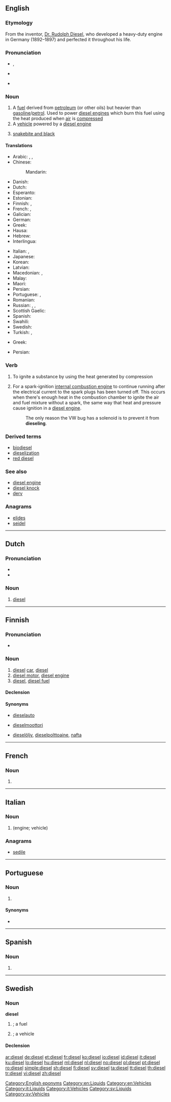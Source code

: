 {{also|Diesel|diésel}}
==English==
{{slim-wikipedia}}

===Etymology===
From the inventor, [[w:Rudolph Diesel|Dr. Rudolph Diesel]], who developed a heavy-duty engine in Germany (1892–1897) and perfected it throughout his life.

===Pronunciation===
* {{enPR|dē'zəl}}, {{IPA|/ˈdiːzəl/|lang=en}}
* {{a|US}} {{IPA|/ˈdisəl/|/ˈdizəl/|lang=en}}
* {{rhymes|iːzəl|lang=en}}

===Noun===
{{en-noun|~}}

# A [[fuel]] derived from [[petroleum]] (or other oils) but heavier than [[gasoline]]/[[petrol]]. Used to power [[diesel engine]]s which burn this fuel using the heat produced when [[air]] is [[compress]]ed
# A [[vehicle]] powered by a [[diesel engine]]
# {{label|en|UK|slang}} [[snakebite and black]]

====Translations====
{{trans-top|fuel}}
* Arabic: {{t|ar|دِيزَل|m}}, {{t|ar|دِيزِل|m|tr=dīzel}}, {{t|ar|سُولَار|m|tr=sōlār}}
* Chinese:
*: Mandarin: {{t+|cmn|柴油|tr=cháiyóu|sc=Hani}}
* Danish: {{t|da|diesel|c}}
* Dutch: {{t+|nl|diesel|m}}
* Esperanto: {{t|eo|dizelo}}
* Estonian: {{t|et|diisel}}
* Finnish: {{t+|fi|diesel}}, {{t+|fi|dieselöljy}}
* French: {{t+|fr|diésel|m}}, {{t+|fr|gazole|m}}
* Galician: {{t|gl|diésel|m}}
* German: {{t+|de|Diesel|m}}
* Greek: {{t+|el|ντίζελ|n|f}}
* Hausa: {{t+|ha|gas}}
* Hebrew: {{t|he|דיזל|m|tr=dizel|sc=Hebr}}
* Interlingua: {{t|ia|diesel}}
{{trans-mid}}
* Italian: {{t+|it|diesel|m}}, {{t+|it|gasolio|m}}
* Japanese: {{t|ja|軽油|tr=けいゆ, keiyu}}
* Korean: {{t+|ko|경유|sc=Kore}}
* Latvian: {{t|lv|dīzelis}}
* Macedonian: {{t|mk|дизел|m|tr=dízel}}, {{t|mk|нафта|f|tr=náfta}}
* Malay: {{t|ms|diesel}}
* Maori: {{t|mi|tīhara }}
* Persian: {{t+|fa|گازوئیل|tr=gâzo'il|sc=fa-Arab}}
* Portuguese: {{t+|pt|diesel|m}}, {{t|pt|óleo diesel|m}}
* Romanian: {{t+|ro|motorină|f}}
* Russian: {{t+|ru|ди́зель|m}}, {{t+|ru|соля́рка|f}}, {{t|ru|ди́зельное то́пливо|n}}
* Scottish Gaelic: {{t|gd|dìosal|m}}
* Spanish: {{t|es|diésel|m}}
* Swahili: {{t|sw|dizeli}}
* Swedish: {{t+|sv|diesel|c}}
* Turkish: {{t+|tr|mazot}}, {{t+|tr|motorin}}
{{trans-bottom}}

{{trans-top|vehicle, engine}}
* Greek: {{t+|el|ντίζελ|n|f}}
{{trans-mid}}
* Persian: {{t+|fa|دیزل|tr=dizel|sc=fa-Arab}}
{{trans-bottom}}

===Verb===
{{en-verb}}

# To ignite a substance by using the heat generated by compression
# {{label|en|automotive}} For a spark-ignition [[internal combustion engine]] to continue running after the electrical current to the spark plugs has been turned off. This occurs when there's enough heat in the combustion chamber to ignite the air and fuel mixture without a spark, the same way that heat and pressure cause ignition in a [[diesel engine]].
#: The only reason the VW bug has a solenoid is to prevent it from '''dieseling'''.

===Derived terms===
* [[biodiesel]]
* [[dieselization]]
* [[red diesel]]

===See also===
* [[diesel engine]]
* [[diesel knock]]
* [[derv]]

===Anagrams===
* [[elides#English|elides]]
* [[seidel#English|seidel]]

[[Category:English eponyms]]
[[Category:en:Liquids]]
[[Category:en:Vehicles]]

----

==Dutch==

===Pronunciation===
* {{IPA|lang=nl|/ˈdi.zəl/}}
* {{audio|Nl-diesel.ogg|Audio|lang=nl}}

===Noun===
{{nl-noun|m|-|-}}

# [[diesel#English|diesel]]

----

==Finnish==

===Pronunciation===
* {{fi-IPA|diisel}}

===Noun===
{{fi-noun}}

# [[diesel#English|diesel]] [[car]], [[diesel#English|diesel]] {{gloss|automobile powered with a diesel motor}}
# [[diesel motor]], [[diesel engine]]
# [[diesel#English|diesel]], [[diesel fuel]]

====Declension====
{{fi-decl-paperi|diesel|ä|i=0}}

====Synonyms====
* {{sense|diesel car}} [[dieselauto]]
* {{sense|diesel motor}} [[dieselmoottori]]
* {{sense|diesel fuel}} [[dieselöljy]], [[dieselpolttoaine]], [[nafta]]

----

==French==

===Noun===
{{fr-noun|m}}

# {{alternative form of|diésel|lang=fr}}

----

==Italian==

===Noun===
{{head|it|noun|g=m|invariable}}

# {{l|en|diesel}} (engine; vehicle)

===Anagrams===
* [[sedile#Italian|sedile]]

[[Category:it:Liquids]]
[[Category:it:Vehicles]]

----

==Portuguese==

===Noun===
{{pt-noun|m|-}}

# {{l|en|diesel}} {{gloss|fuel}}

====Synonyms====
* {{l|pt|óleo diesel}}
----
==Spanish==

===Noun===
{{es-noun|m}}

# {{l|en|diesel}}

----

==Swedish==

===Noun===
'''diesel''' {{g|c}}

# {{l|en|diesel}}; a fuel
# {{l|en|diesel}}; a vehicle

====Declension====
{{sv-noun-irreg-c|2=dieseln|3=dieslar}}

[[Category:sv:Liquids]]
[[Category:sv:Vehicles]]

[[ar:diesel]]
[[de:diesel]]
[[et:diesel]]
[[fr:diesel]]
[[ko:diesel]]
[[io:diesel]]
[[id:diesel]]
[[it:diesel]]
[[ku:diesel]]
[[lo:diesel]]
[[hu:diesel]]
[[ml:diesel]]
[[nl:diesel]]
[[no:diesel]]
[[pl:diesel]]
[[pt:diesel]]
[[ro:diesel]]
[[simple:diesel]]
[[sh:diesel]]
[[fi:diesel]]
[[sv:diesel]]
[[ta:diesel]]
[[tt:diesel]]
[[th:diesel]]
[[tr:diesel]]
[[vi:diesel]]
[[zh:diesel]]